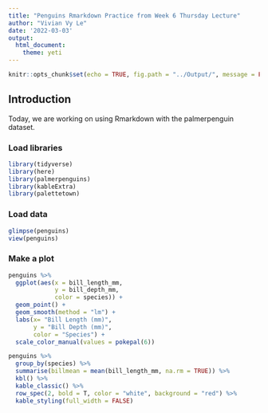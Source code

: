 ```yaml
---
title: "Penguins Rmarkdown Practice from Week 6 Thursday Lecture"
author: "Vivian Vy Le"
date: '2022-03-03'
output: 
  html_document:
    theme: yeti
---
```


```r
knitr::opts_chunk$set(echo = TRUE, fig.path = "../Output/", message = FALSE, warning = FALSE)
```

## Introduction

Today, we are working on using Rmarkdown with the palmerpenguin dataset.

### Load libraries
```r
library(tidyverse)
library(here)
library(palmerpenguins)
library(kableExtra)
library(palettetown)
```

### Load data
```r
glimpse(penguins)
view(penguins)
```

### Make a plot
```r
penguins %>%
  ggplot(aes(x = bill_length_mm,
             y = bill_depth_mm,
             color = species)) +
  geom_point() +
  geom_smooth(method = "lm") +
  labs(x= "Bill Length (mm)",
       y = "Bill Depth (mm)",
       color = "Species") +
  scale_color_manual(values = pokepal(6))
```

```r
penguins %>%
  group_by(species) %>%
  summarise(billmean = mean(bill_length_mm, na.rm = TRUE)) %>%
  kbl() %>%
  kable_classic() %>%
  row_spec(2, bold = T, color = "white", background = "red") %>%
  kable_styling(full_width = FALSE)
```

